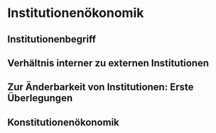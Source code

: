 # Institutionenökonomik 

## Institutionenbegriff

## Verhältnis interner zu externen Institutionen

## Zur Änderbarkeit von Institutionen: Erste Überlegungen 

## Konstitutionenökonomik